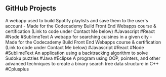 ## GitHub Projects

<ProjectCard title="Jammming" link="https://equintanilla20.github.io/jammming_v2" bg="linear-gradient(to right, #D4145A 0%, #FBB03B 100%)">
A webapp used to build Spotify playlists and save them to the user's account - Made for the Codecademy Build Front End Webapps course & certification (Link to code under Contact Me below) #Javascript #React #Node #SublimeText
</ProjectCard>

<ProjectCard title="Ravenous" link="https://equintanilla20.github.io/ravenous" bg="linear-gradient(to right, #D4145A 0%, #FBB03B 100%)">
A webapp for searching cuisines in a given city - Made for the Codecademy Build Front End Webapps course & certification (Link to code under Contact Me below) #Javascript #React #Node #SublimeText
</ProjectCard>

<ProjectCard title="Sudoku Solver" link="https://github.com/equintanilla20/javaOOP/tree/master/JavaSudokuFinal" bg="linear-gradient(to right, #D4145A 0%, #FBB03B 100%)">
An application using a backtracking algorithm to solve Sudoku puzzles #Java #Eclipse
</ProjectCard>

<ProjectCard title="Binary Search Tree" link="https://github.com/equintanilla20/code-repository/tree/master/binarySearchTree" bg="linear-gradient(to right, #D4145A 0%, #FBB03B 100%)">
A program using OOP, pointers, and other advanced techniques to create a binary search tree data structure in C++ #Cplusplus
</ProjectCard>
